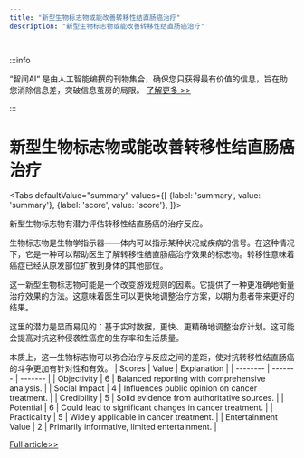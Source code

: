 ```yaml
---
title: "新型生物标志物或能改善转移性结直肠癌治疗"
description: "新型生物标志物或能改善转移性结直肠癌治疗"

---
```



:::info

“智闻AI“ 是由人工智能编撰的刊物集合，确保您只获得最有价值的信息，旨在助您消除信息差，突破信息茧房的局限。  [了解更多 >>](/)

:::

# 新型生物标志物或能改善转移性结直肠癌治疗


<Tabs
	defaultValue="summary"
	values={[
	{label: 'summary', value: 'summary'},
	{label: 'score', value: 'score'},
]}>
<TabItem value="summary">


新型生物标志物有潜力评估转移性结直肠癌的治疗反应。

生物标志物是生物学指示器——体内可以指示某种状况或疾病的信号。在这种情况下，它是一种可以帮助医生了解转移性结直肠癌治疗效果的标志物。转移性意味着癌症已经从原发部位扩散到身体的其他部位。

这一新型生物标志物可能是一个改变游戏规则的因素。它提供了一种更准确地衡量治疗效果的方法。这意味着医生可以更快地调整治疗方案，以期为患者带来更好的结果。

这里的潜力是显而易见的：基于实时数据，更快、更精确地调整治疗计划。这可能会提高对抗这种侵袭性癌症的生存率和生活质量。

本质上，这一生物标志物可以弥合治疗与反应之间的差距，使对抗转移性结直肠癌的斗争更加有针对性和有效。
</TabItem>
<TabItem value="score">
	| Scores     | Value   | Explanation |
	| -------- | ------- | ------- |
	| Objectivity  | 6    | Balanced reporting with comprehensive analysis.    |
	| Social Impact | 4     | Influences public opinion on cancer treatment.    |
	| Credibility    | 5    | Solid evidence from authoritative sources.    |
	| Potential    | 6    | Could lead to significant changes in cancer treatment.    |
	| Practicality    | 5    | Widely applicable in cancer treatment.    |
	| Entertainment Value    | 2    | Primarily informative, limited entertainment.    |
</TabItem>
</Tabs>

[Full article>>](https://medicalxpress.com/news/2024-07-biomarker-potential-treatment-response-metastatic.html)
